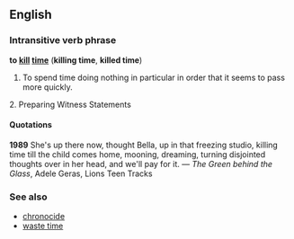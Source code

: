 ==English==
===Intransitive verb phrase===
'''to [[kill]] [[time]]''' ('''killing time''', '''killed time''')

#To spend time doing nothing in particular in order that it seems to pass more quickly.

2. Preparing Witness Statements
====Quotations====
'''1989''' She's up there now, thought Bella, up in that freezing studio, killing time till the child comes home, mooning, dreaming, turning disjointed thoughts over in her head, and we'll pay for it. &mdash; ''The Green behind the Glass'', Adele Geras, Lions Teen Tracks

===See also===
*[[chronocide]]
*[[waste time]]<!--not quite the same thing-->